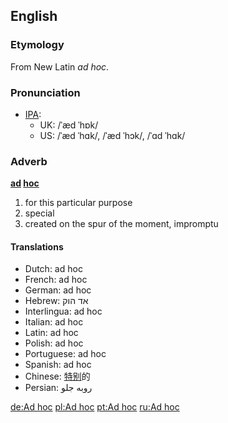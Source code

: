 ==English==
===Etymology===
From New Latin ''ad hoc''.

===Pronunciation===
*[[IPA]]:
**UK: /ˈæd ˈhɒk/ 
**US: /ˈæd ˈhɑk/, /ˈæd ˈhɔk/, /ˈɑd ˈhɑk/

===Adverb===
'''[[ad]] [[hoc]]'''

# for this particular purpose
# special
# created on the spur of the moment, impromptu

==== Translations ====
*Dutch: ad hoc
*French: ad hoc 
*German: ad hoc 
*Hebrew: אד הוק
*Interlingua: ad hoc 
*Italian: ad hoc
*Latin: ad hoc
*Polish: ad hoc
*Portuguese: ad hoc
*Spanish: ad hoc
*Chinese: [[特别]]的
*Persian: روبه جلو
[[de:Ad hoc]]
[[pl:Ad hoc]]
[[pt:Ad hoc]]
[[ru:Ad hoc]]